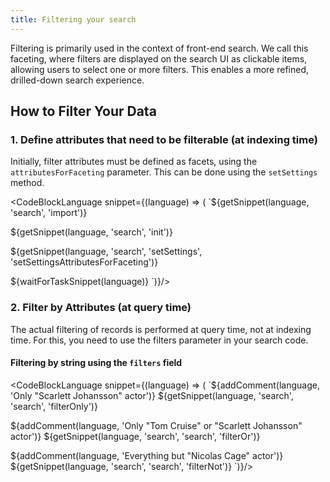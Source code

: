 ```yaml
---
title: Filtering your search
---
```



Filtering is primarily used in the context of front-end search. We call this faceting, where filters are displayed on the search UI as clickable items, allowing users to select one or more filters. This enables a more refined, drilled-down search experience.

## How to Filter Your Data

### 1. Define attributes that need to be filterable (at indexing time)

Initially, filter attributes must be defined as facets, using the `attributesForFaceting` parameter. This can be done using the `setSettings` method.

<CodeBlockLanguage snippet={(language) => (
`${getSnippet(language, 'search', 'import')}

${getSnippet(language, 'search', 'init')}

${getSnippet(language, 'search', 'setSettings', 'setSettingsAttributesForFaceting')}

${waitForTaskSnippet(language)}
`)}/>

### 2. Filter by Attributes (at query time)

The actual filtering of records is performed at query time, not at indexing time. For this, you need to use the filters parameter in your search code.

#### Filtering by string using the `filters` field

<CodeBlockLanguage snippet={(language) => (
`${addComment(language, 'Only "Scarlett Johansson" actor')}
${getSnippet(language, 'search', 'search', 'filterOnly')}

${addComment(language, 'Only "Tom Cruise" or "Scarlett Johansson" actor')}
${getSnippet(language, 'search', 'search', 'filterOr')}

${addComment(language, 'Everything but "Nicolas Cage" actor')}
${getSnippet(language, 'search', 'search', 'filterNot')}
`)}/>
